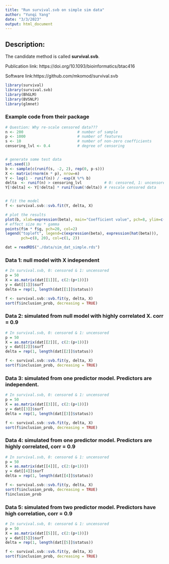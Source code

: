 ```yaml
---
title: "Run survival.svb on simple sim data"
author: "Yunqi Yang"
date: "3/3/2023"
output: html_document
---
```


## Description:

The candidate method is called **survival.svb**. 

Publication link: https://doi.org/10.1093/bioinformatics/btac416

Software link:https://github.com/mkomod/survival.svb


```r
library(survival)
library(survival.svb)
library(BhGLM)
library(BVSNLP)
library(glmnet)
```

### Example code from their package
```r

# Question: Why re-scale censored data???
n <- 200                        # number of sample
p <- 1000                       # number of features
s <- 10                         # number of non-zero coefficients
censoring_lvl <- 0.4            # degree of censoring


# generate some test data
set.seed(1)
b <- sample(c(runif(s, -2, 2), rep(0, p-s)))
X <- matrix(rnorm(n * p), nrow=n)
Y <- log(1 - runif(n)) / -exp(X %*% b)
delta  <- runif(n) > censoring_lvl   		# 0: censored, 1: uncensored
Y[!delta] <- Y[!delta] * runif(sum(!delta))	# rescale censored data


# fit the model
f <- survival.svb::svb.fit(Y, delta, X)

# plot the results
plot(b, xlab=expression(beta), main="Coefficient value", pch=8, ylim=c(-2,2))
# effect size mu * gamma
points(f$m * f$g, pch=20, col=2)
legend("topleft", legend=c(expression(beta), expression(hat(beta))),
       pch=c(8, 20), col=c(1, 2))

```

```r
dat = readRDS("./data/sim_dat_simple.rds")
```

### Data 1: null model with X independent
```r
# In survival.svb, 0: censored & 1: uncensored
p = 50
X = as.matrix(dat[[1]][, c(2:(p+1))])
y = dat[[1]]$surT
delta = rep(1, length(dat[[1]]$status))
```

```r
f <- survival.svb::svb.fit(y, delta, X)
sort(f$inclusion_prob, decreasing = TRUE)
```

### Data 2: simulated from null model with highly correlated X. corr = 0.9
```r
# In survival.svb, 0: censored & 1: uncensored
p = 50
X = as.matrix(dat[[2]][, c(2:(p+1))])
y = dat[[2]]$surT
delta = rep(1, length(dat[[2]]$status))
```

```r
f <- survival.svb::svb.fit(y, delta, X)
sort(f$inclusion_prob, decreasing = TRUE)
```


### Data 3: simulated from one predictor model. Predictors are independent.
```r
# In survival.svb, 0: censored & 1: uncensored
p = 50
X = as.matrix(dat[[3]][, c(2:(p+1))])
y = dat[[3]]$surT
delta = rep(1, length(dat[[3]]$status))
```

```r
f <- survival.svb::svb.fit(y, delta, X)
sort(f$inclusion_prob, decreasing = TRUE)
```


### Data 4: simulated from one predictor model. Predictors are highly correlated, corr = 0.9
```r
# In survival.svb, 0: censored & 1: uncensored
p = 50
X = as.matrix(dat[[4]][, c(2:(p+1))])
y = dat[[4]]$surT
delta = rep(1, length(dat[[4]]$status))
```

```r
f <- survival.svb::svb.fit(y, delta, X)
sort(f$inclusion_prob, decreasing = TRUE)
f$inclusion_prob
```


### Data 5: simulated from two predictor model. Predictors have high correlation, corr = 0.9

```r
# In survival.svb, 0: censored & 1: uncensored
p = 50
X = as.matrix(dat[[5]][, c(2:(p+1))])
y = dat[[5]]$surT
delta = rep(1, length(dat[[5]]$status))
```

```r
f <- survival.svb::svb.fit(y, delta, X)
sort(f$inclusion_prob, decreasing = TRUE)
```

